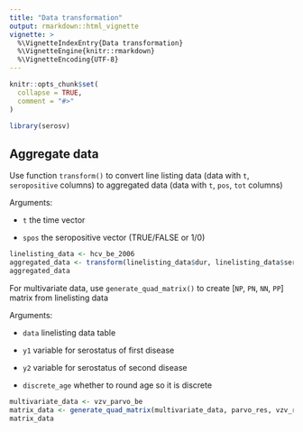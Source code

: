 ```yaml
---
title: "Data transformation"
output: rmarkdown::html_vignette
vignette: >
  %\VignetteIndexEntry{Data transformation}
  %\VignetteEngine{knitr::rmarkdown}
  %\VignetteEncoding{UTF-8}
---
```


```r
knitr::opts_chunk$set(
  collapse = TRUE,
  comment = "#>"
)
```

```r
library(serosv)
```

## Aggregate data

Use function `transform()` to convert line listing data (data with `t`, `seropositive` columns) to aggregated data (data with `t`, `pos`, `tot` columns)

Arguments:

-   `t` the time vector

-   `spos` the seropositive vector (TRUE/FALSE or 1/0)

```r
linelisting_data <- hcv_be_2006
aggregated_data <- transform(linelisting_data$dur, linelisting_data$seropositive)
aggregated_data
```

For multivariate data, use `generate_quad_matrix()` to create [`NP`, `PN`, `NN`, `PP`] matrix from linelisting data

Arguments:

-   `data` linelisting data table

-   `y1` variable for serostatus of first disease

-   `y2` variable for serostatus of second disease

-   `discrete_age` whether to round age so it is discrete

```r
multivariate_data <- vzv_parvo_be
matrix_data <- generate_quad_matrix(multivariate_data, parvo_res, vzv_res, age)
matrix_data
```
